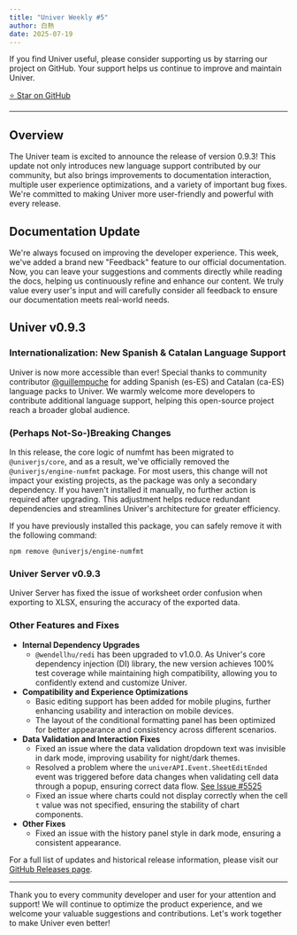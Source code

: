 ```yaml
---
title: "Univer Weekly #5"
author: 白熱
date: 2025-07-19
---
```



If you find Univer useful, please consider supporting us by starring our project on GitHub. Your support helps us continue to improve and maintain Univer.

<a href="https://github.com/dream-num/univer" target="_blank" rel="noopener noreferrer">
  <RainbowButton variant="outline">⭐️ Star on GitHub</RainbowButton>
</a>

---

<div className="text-center">
  <JitterText className="mx-auto text-3xl font-semibold" text="Hola!" />
</div>

## Overview

The Univer team is excited to announce the release of version 0.9.3! This update not only introduces new language support contributed by our community, but also brings improvements to documentation interaction, multiple user experience optimizations, and a variety of important bug fixes. We're committed to making Univer more user-friendly and powerful with every release.

## Documentation Update

We're always focused on improving the developer experience. This week, we've added a brand new "Feedback" feature to our official documentation. Now, you can leave your suggestions and comments directly while reading the docs, helping us continuously refine and enhance our content. We truly value every user's input and will carefully consider all feedback to ensure our documentation meets real-world needs.

## Univer v0.9.3

### Internationalization: New Spanish & Catalan Language Support

Univer is now more accessible than ever! Special thanks to community contributor [@guillempuche](https://github.com/guillempuche) for adding Spanish (es-ES) and Catalan (ca-ES) language packs to Univer. We warmly welcome more developers to contribute additional language support, helping this open-source project reach a broader global audience.

### <span className="text-fd-muted-foreground">(Perhaps Not-So-)Breaking Changes</span>

In this release, the core logic of numfmt has been migrated to `@univerjs/core`, and as a result, we've officially removed the `@univerjs/engine-numfmt` package. For most users, this change will not impact your existing projects, as the package was only a secondary dependency. If you haven't installed it manually, no further action is required after upgrading. This adjustment helps reduce redundant dependencies and streamlines Univer's architecture for greater efficiency.

If you have previously installed this package, you can safely remove it with the following command:

```package-install
npm remove @univerjs/engine-numfmt
```

### Univer Server v0.9.3

Univer Server has fixed the issue of worksheet order confusion when exporting to XLSX, ensuring the accuracy of the exported data.

### Other Features and Fixes

- **Internal Dependency Upgrades**
  - `@wendellhu/redi` has been upgraded to v1.0.0. As Univer's core dependency injection (DI) library, the new version achieves 100% test coverage while maintaining high compatibility, allowing you to confidently extend and customize Univer.
- **Compatibility and Experience Optimizations**
  - Basic editing support has been added for mobile plugins, further enhancing usability and interaction on mobile devices.
  - The layout of the conditional formatting panel has been optimized for better appearance and consistency across different scenarios.
- **Data Validation and Interaction Fixes**
  - Fixed an issue where the data validation dropdown text was invisible in dark mode, improving usability for night/dark themes.
  - Resolved a problem where the `univerAPI.Event.SheetEditEnded` event was triggered before data changes when validating cell data through a popup, ensuring correct data flow. [See Issue #5525](https://github.com/dream-num/univer/issues/5525)
  - Fixed an issue where charts could not display correctly when the cell `t` value was not specified, ensuring the stability of chart components.
- **Other Fixes**
  - Fixed an issue with the history panel style in dark mode, ensuring a consistent appearance.

For a full list of updates and historical release information, please visit our [GitHub Releases page](https://github.com/dream-num/univer/releases/tag/v0.9.3).

---

Thank you to every community developer and user for your attention and support! We will continue to optimize the product experience, and we welcome your valuable suggestions and contributions. Let's work together to make Univer even better!
